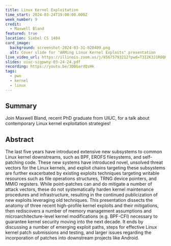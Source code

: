 ```yaml
---
title: Linux Kernel Exploitation
time_start: 2024-03-24T19:00:00.000Z
week_number: 9
credit:
  - Maxwell Bland
featured: true
location: Siebel CS 1404
card_image:
  background: screenshot-2024-03-31-020409.png
  alt: Cover slide for "ARMing Linux Kernel Exploits" presentation
live_video_url: https://illinois.zoom.us/j/85675793212?pwd=T3I2K3J1R0Q0aHo2UFQ2Wkk5ODNPZz09
slides: uiuc-sigpwny-03-24-24.pdf
recording: https://youtu.be/3DBGardQsHk
tags:
  - pwn
  - kernel
  - linux
---
```

## Summary
Join Maxwell Bland, recent PhD graduate from UIUC, for a talk about contemporary Linux kernel exploitation strategies!

## Abstract 
The last five years have introduced extensive new subsystems to common Linux kernel downstreams, such as BPF, EROFS filesystems, and self-patching code. These new systems have introduced novel, unsolved threat vectors for the Linux kernels, and exploit chains targeting these subsystems are further exacerbated by existing exploits techniques targeting writable resources such as file operations structures, TRNG device pointers, and MMIO registers. While point-patches can and do mitigate a number of attack vectors, these do not systematically harden kernel maintenance procedures and infrastructure, resulting in the continued publicization of new exploits leveraging old techniques. This presentation dissects the anatomy of three recent high-profile kernel exploits and their mitigations, then rediscovers a number of memory management assumptions and microarchitecture-level kernel modifications (e.g. BPF-CFI) necessary to guarantee kernel security moving into the next decade. It ends by discussing a number of emerging exploit paths, steps for effective Linux kernel patch submissions and testing, and larger issues regarding the incorporation of patches into downstream projects like Android.